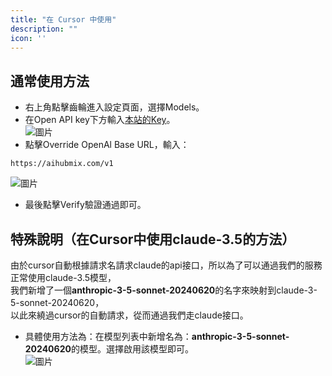 ```yaml
---
title: "在 Cursor 中使用"
description: ""
icon: ''
---
```


## 通常使用方法
- 右上角點擊齒輪進入設定頁面，選擇Models。  
- 在Open API key下方輸入[本站的Key](https://aihubmix.com/token)。  
![圖片](../../public/cn/cur1.png)
- 點擊Override OpenAl Base URL，輸入：  
```
https://aihubmix.com/v1
```  
![圖片](../../public/cn/cur2.png)
- 最後點擊Verify驗證通過即可。

## 特殊說明（在Cursor中使用claude-3.5的方法）
由於cursor自動根據請求名請求claude的api接口，所以為了可以通過我們的服務正常使用claude-3.5模型，  
我們新增了一個**anthropic-3-5-sonnet-20240620**的名字來映射到claude-3-5-sonnet-20240620，  
以此來繞過cursor的自動請求，從而通過我們走claude接口。  
- 具體使用方法為：在模型列表中新增名為：**anthropic-3-5-sonnet-20240620**的模型。選擇啟用該模型即可。  
![圖片](../../public/cn/cur3.png)